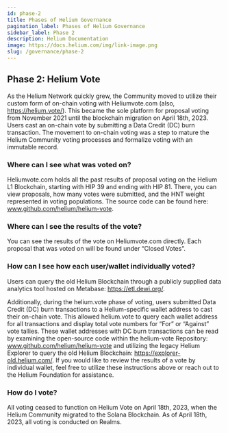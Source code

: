 ```yaml
---
id: phase-2
title: Phases of Helium Governance
pagination_label: Phases of Helium Governance
sidebar_label: Phase 2
description: Helium Documentation
image: https://docs.helium.com/img/link-image.png
slug: /governance/phase-2
---
```



## Phase 2: Helium Vote

As the Helium Network quickly grew, the Community moved to utilize their custom form of on-chain
voting with Heliumvote.com (also, https://helium.vote/). This became the sole platform for proposal
voting from November 2021 until the blockchain migration on April 18th, 2023. Users cast an on-chain
vote by submitting a Data Credit (DC) burn transaction. The movement to on-chain voting was a step
to mature the Helium Community voting processes and formalize voting with an immutable record.

### Where can I see what was voted on?

Heliumvote.com holds all the past results of proposal voting on the Helium L1 Blockchain, starting
with HIP 39 and ending with HIP 81. There, you can view proposals, how many votes were submitted,
and the HNT weight represented in voting populations. The source code can be found here:
www.github.com/helium/helium-vote.

### Where can I see the results of the vote?

You can see the results of the vote on Heliumvote.com directly. Each proposal that was voted on will
be found under “Closed Votes”.

### How can I see how each user/wallet individually voted?

Users can query the old Helium Blockchain through a publicly supplied data analytics tool hosted on
Metabase: https://etl.dewi.org/.

Additionally, during the helium.vote phase of voting, users submitted Data Credit (DC) burn
transactions to a Helium-specific wallet address to cast their on-chain vote. This allowed
helium.vote to query each wallet address for all transactions and display total vote numbers for
“For” or “Against” vote tallies. These wallet addresses with DC burn transactions can be read by
examining the open-source code within the helium-vote Repository: www.github.com/helium/helium-vote
and utilizing the legacy Helium Explorer to query the old Helium Blockchain:
https://explorer-old.helium.com/. If you would like to review the results of a vote by individual
wallet, feel free to utilize these instructions above or reach out to the Helium Foundation for
assistance.

### How do I vote?

All voting ceased to function on Helium Vote on April 18th, 2023, when the Helium Community migrated
to the Solana Blockchain. As of April 18th, 2023, all voting is conducted on Realms.
